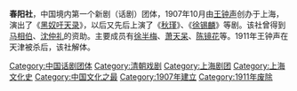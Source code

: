 '''春阳社'''，中国境内第一个新剧（话剧）团体，1907年10月由[[王钟声|王钟声]]创办于上海，演出了《[[黑奴吁天录|黑奴吁天录]]》，以后又先后上演了《[[秋瑾|秋瑾]]》、《[[徐锡麟|徐锡麟]]》等剧。该社曾得到[[马相伯|马相伯]]、[[沈仲礼|沈仲礼]]的资助。主要成员有[[徐半梅|徐半梅]]、[[萧天呆|萧天呆]]、[[陈镜花|陈镜花]]等。1911年王钟声在天津被杀后，该社解体。

{{China-artist-stub}}
[[Category:中国话剧团体|Category:中国话剧团体]]
[[Category:清朝戏剧|Category:清朝戏剧]]
[[Category:上海剧团|Category:上海剧团]]
[[Category:上海文化史|Category:上海文化史]]
[[Category:中国文化之最|Category:中国文化之最]]
[[Category:1907年建立|Category:1907年建立]]
[[Category:1911年废除|Category:1911年废除]]